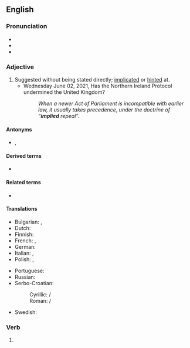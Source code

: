 ==English==

===Pronunciation===
* {{IPA|en|/ɪmˈplaɪd/}}
* {{audio|en|en-us-implied.ogg|Audio (US)}}
* {{rhymes|en|aɪd|s=2}}

===Adjective===
{{en-adj}}

# Suggested without being stated directly; [[implicate]]d or [[hinted]] at.
#* Wednesday June 02, 2021, Has the Northern Ireland Protocol undermined the United Kingdom?
#*: ''When a newer Act of Parliament is incompatible with earlier law, it usually takes precedence, under the doctrine of “'''implied''' repeal”.''

====Antonyms====
* {{sense|suggested without being stated}} {{l|en|verbal}}, {{l|en|express}}

====Derived terms====
* {{l|en|impliedly}}

====Related terms====
* {{l|en|implicit}}

====Translations====
{{trans-top|suggested without being stated directly}}
* Bulgarian: {{t+|bg|скрит}}, {{t+|bg|косвен}}
* Dutch: {{t|nl|onrechtstreeks}}
* Finnish: {{t+|fi|epäsuora}}
* French: {{t+|fr|sous-entendu}}, {{t+|fr|implicite}}
* German: {{t+|de|impliziert}}
* Italian: {{t+|it|implicito}}, {{t+|it|sottinteso}}
* Polish: {{t|pl|nie wprost}}, {{t|pl|dorozumiany|m}}
{{trans-mid}}
* Portuguese: {{t+|pt|subentendido}}
* Russian: {{t+|ru|подразумева́емый}}
* Serbo-Croatian:
*: Cyrillic: {{t|sh|подразумеван|m}} / {{t|sh|подразумијеван|m}}
*: Roman: {{t|sh|podrazumevan|m}} / {{t+|sh|podrazumijevan|m}}
* Swedish: {{t+|sv|underförstådd}}
{{trans-bottom}}

===Verb===
{{head|en|verb form}}

# {{en-past of|imply}}